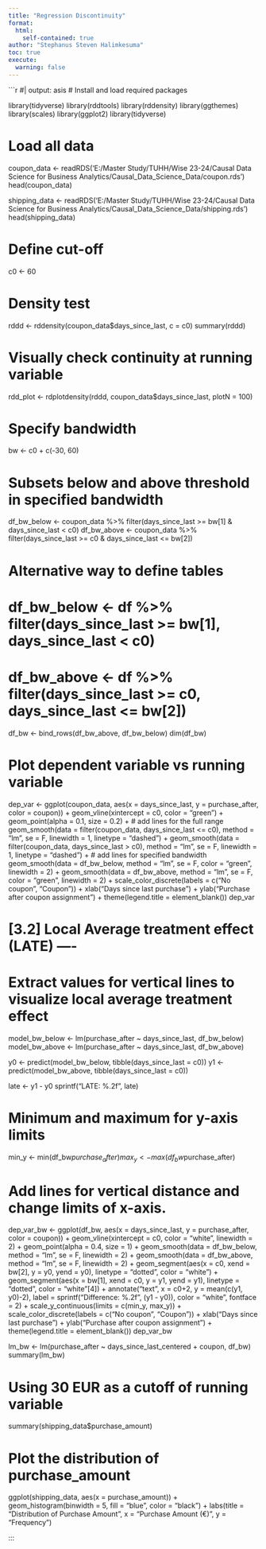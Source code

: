 ```yaml
---
title: "Regression Discontinuity"
format:
  html:
    self-contained: true
author: "Stephanus Steven Halimkesuma"
toc: true
execute:
  warning: false
---
```



```r
#| output: asis
# Install and load required packages

library(tidyverse)
library(rddtools)
library(rddensity)
library(ggthemes)
library(scales)
library(ggplot2)
library(tidyverse)



# Load all data
coupon_data <- readRDS('E:/Master Study/TUHH/Wise 23-24/Causal Data Science for Business Analytics/Causal_Data_Science_Data/coupon.rds')
head(coupon_data)

shipping_data <- readRDS('E:/Master Study/TUHH/Wise 23-24/Causal Data Science for Business Analytics/Causal_Data_Science_Data/shipping.rds')
head(shipping_data)

# Define cut-off
c0 <- 60

# Density test
rddd <- rddensity(coupon_data$days_since_last, c = c0)
summary(rddd)

# Visually check continuity at running variable
rdd_plot <- rdplotdensity(rddd, coupon_data$days_since_last, plotN = 100)

# Specify bandwidth
bw <- c0 + c(-30, 60)

# Subsets below and above threshold in specified bandwidth
df_bw_below <- coupon_data %>% filter(days_since_last >= bw[1] & days_since_last < c0)
df_bw_above <- coupon_data %>% filter(days_since_last >= c0 & days_since_last <= bw[2])

# Alternative way to define tables
# df_bw_below <- df %>% filter(days_since_last >= bw[1], days_since_last  < c0)
# df_bw_above <- df %>% filter(days_since_last >= c0, days_since_last <= bw[2])

df_bw <- bind_rows(df_bw_above, df_bw_below)
dim(df_bw)


# Plot dependent variable vs running variable
dep_var <-
  ggplot(coupon_data, aes(x = days_since_last, y = purchase_after, color = coupon)) +
  geom_vline(xintercept = c0, color = "green") +
  geom_point(alpha = 0.1, size = 0.2) +
  # add lines for the full range
  geom_smooth(data = filter(coupon_data, days_since_last <= c0), 
              method = "lm", se = F, linewidth = 1, linetype = "dashed") +
  geom_smooth(data = filter(coupon_data, days_since_last > c0), 
              method = "lm", se = F, linewidth = 1, linetype = "dashed") +
  # add lines for specified bandwidth
  geom_smooth(data = df_bw_below, method = "lm", se = F, 
              color = "green", linewidth = 2) +
  geom_smooth(data = df_bw_above, method = "lm", se = F, 
              color = "green", linewidth = 2) +
  scale_color_discrete(labels = c("No coupon", "Coupon")) +
  xlab("Days since last purchase") +
  ylab("Purchase after coupon assignment") +
  theme(legend.title = element_blank())
dep_var

# [3.2] Local Average treatment effect (LATE) ----
# Extract values for vertical lines to visualize local average treatment effect
model_bw_below <- lm(purchase_after ~ days_since_last, df_bw_below)
model_bw_above <- lm(purchase_after ~ days_since_last, df_bw_above)

y0 <- predict(model_bw_below, tibble(days_since_last = c0))
y1 <- predict(model_bw_above, tibble(days_since_last = c0))

late <- y1 - y0
sprintf("LATE: %.2f", late)

# Minimum and maximum for y-axis limits
min_y <- min(df_bw$purchase_after)
max_y <- max(df_bw$purchase_after)

# Add lines for vertical distance and change limits of x-axis.
dep_var_bw <- 
  ggplot(df_bw, aes(x = days_since_last, y = purchase_after, color = coupon)) +
  geom_vline(xintercept = c0, color = "white", linewidth = 2) +
  geom_point(alpha = 0.4, size = 1) +
  geom_smooth(data = df_bw_below, method = "lm", se = F, linewidth = 2) +
  geom_smooth(data = df_bw_above, method = "lm", se = F, linewidth = 2) +
  geom_segment(aes(x = c0, xend = bw[2], y = y0, yend = y0),
               linetype = "dotted", color = "white") +
  geom_segment(aes(x = bw[1], xend = c0, y = y1, yend = y1),
               linetype = "dotted", color = "white"[4]) +
  annotate("text", x = c0+2, y = mean(c(y1, y0)-2),
           label = sprintf("Difference: %.2f", (y1 - y0)),
           color = "white", fontface = 2) +
  scale_y_continuous(limits = c(min_y, max_y)) + 
  scale_color_discrete(labels = c("No coupon", "Coupon")) +
  xlab("Days since last purchase") +
  ylab("Purchase after coupon assignment") +
  theme(legend.title = element_blank())
dep_var_bw

lm_bw <- lm(purchase_after ~ days_since_last_centered + coupon, df_bw)
summary(lm_bw)

# Using 30 EUR as a cutoff of running variable
summary(shipping_data$purchase_amount)

# Plot the distribution of purchase_amount
ggplot(shipping_data, aes(x = purchase_amount)) +
  geom_histogram(binwidth = 5, fill = "blue", color = "black") +
  labs(title = "Distribution of Purchase Amount", x = "Purchase Amount (€)", y = "Frequency")


:::